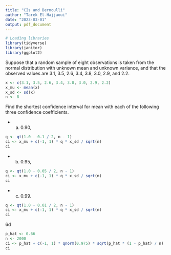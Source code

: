 ```yaml
---
title: "CIs and Bernoulli"
author: "Tarek El-Hajjaoui"
date: "2023-03-01"
output: pdf_document
---
```

```r
# Loading libraries
library(tidyverse)
library(janitor)
library(ggplot2)
```

Suppose that a random sample of eight observations is taken from the normal distribution with unknown mean and unknown variance, and that the observed values are 3.1, 3.5, 2.6, 3.4, 3.8, 3.0, 2.9, and 2.2. 

```r
x <- c(3.1, 3.5, 2.6, 3.4, 3.8, 3.0, 2.9, 2.2)
x_mu <- mean(x)
x_sd <- sd(x)
n <- 8
```

Find the shortest confidence interval for mean with each of the following three confidence coefficients.

- a) 0.90,

```r
q <- qt(1.0 - 0.1 / 2, n - 1)
ci <- x_mu + c(-1, 1) * q * x_sd / sqrt(n)
ci
```

- b) 0.95,

```r
q <- qt(1.0 - 0.05 / 2, n - 1)
ci <- x_mu + c(-1, 1) * q * x_sd / sqrt(n)
ci
```

- c) 0.99.

```r
q <- qt(1.0 - 0.01 / 2, n - 1)
ci <- x_mu + c(-1, 1) * q * x_sd / sqrt(n)
ci
```

6d
```r
p_hat <- 0.66
n <- 2000
ci <- p_hat + c(-1, 1) * qnorm(0.975) * sqrt(p_hat * (1 - p_hat) / n)
ci
```

